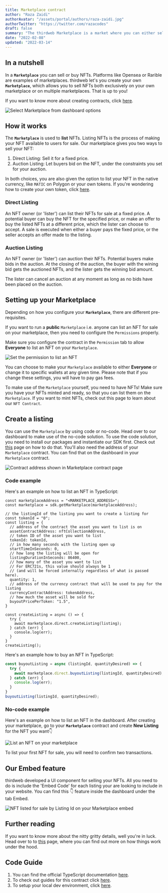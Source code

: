 ```yaml
---
title: Marketplace contract
author: "Raza Zaidi"
authorAvatar: "/assets/portal/authors/raza-zaidi.jpg"
authorTwitter: "https://twitter.com/razacodes"
draft: false
summary: "The thirdweb Marketplace is a market where you can either sell or auction NFTs"
date: "2022-02-08"
updated: "2022-03-14"
---
```


## In a nutshell

In a **`Marketplace`** you can sell or buy NFTs. Platforms like Opensea or Rarible are examples of marketplaces. thirdweb let's you create your own **`Marketplace`**, which allows you to sell NFTs both exclusively on your own marketplace or on multiple marketplaces. That is up to you!

If you want to know more about creating contracts, click [here](/contracts).

![Select Marketplace from dashboard options](/assets/portal/contracts/marketplace/select-marketplace-from-dashboard.png)

## How it works

The **`Marketplace`** is used to **list** NFTs. Listing NFTs is the process of making your NFT available to users for sale. Our marketplace gives you two ways to sell your NFT:

1. Direct Listing: Sell it for a fixed price.
2. Auction Listing: Let buyers bid on the NFT, under the constraints you set for your auction.

In both choices, you are also given the option to list your NFT in the native currency, like `MATIC` on Polygon or your own tokens. If you're wondering how to create your own token, click [here](/contracts/token).

### Direct Listing

An NFT owner (or 'lister') can list their NFTs for sale at a fixed price. A potential buyer can buy the NFT for the specified price, or make an offer to buy the listed NFTs at a different price, which the lister can choose to accept. A sale is executed when either a buyer pays the fixed price, or the seller accepts an offer made to the listing.

### Auction Listing

An NFT owner (or 'lister') can auction their NFTs. Potential buyers make bids in the auction. At the closing of the auction, the buyer with the wining bid gets the auctioned NFTs, and the lister gets the winning bid amount.

The lister can cancel an auction at any moment as long as no bids have been placed on the auction.

## Setting up your Marketplace

Depending on how you configure your **`Marketplace`**, there are different pre-requisites.

If you want to run a **public** `Marketplace` i.e. anyone can list an NFT for sale on your marketplace, then you need to configure the `Permissions` properly.

Make sure you configure the contract in the `Permission` tab to allow **Everyone** to list an NFT on your `Marketplace`.

![Set the permission to list an NFT](/assets/portal/contracts/marketplace/permission.png)

You can choose to make your `Marketplace` available to either **Everyone** or change it to specific wallets at any given time. Please note that if you change these settings, you will have to pay gas fees.

To make use of the `Marketplace` yourself, you need to have NFTs! Make sure you have your NFTs minted and ready, so that you can list them on the `Marketplace`. If you want to mint NFTs, check out this page to learn about our `NFT Contract`.

## Create a listing

You can use the `Marketplace` by using code or no-code. Head over to our dashboard to make use of the no-code solution. To use the code solution, you need to install our packages and instantiate our SDK first. Check out [this](/contracts/connect-to-blockchain) page on how to do that. You'll also need the address of your `Marketplace` contract. You can find that on the dashboard in your `Marketplace` contract.

![Contract address shown in Marketplace contract page](/assets/portal/contracts/marketplace/marketplace-contract-address.png)

### Code example

Here's an example on how to list an NFT in TypeScript:

```tsx
const marketplaceAddress = "<MARKETPLACE_ADDRESS>";
const marketplace = sdk.getMarketplace(marketplaceAddress);

// the listingId of the listing you want to create a listing for
const tokenId = "0";
const listing = {
  // address of the contract the asset you want to list is on
  assetContractAddress: nftCollectionAddress,
  // token ID of the asset you want to list
  tokenId: tokenId,
  // in how many seconds with the listing open up
  startTimeInSeconds: 0,
  // how long the listing will be open for
  listingDurationInSeconds: 86400,
  // how many of the asset you want to list
  // For ERC721s, this value should always be 1 
  // (and will be forced internally regardless of what is passed here).
  quantity: 1,
  // address of the currency contract that will be used to pay for the listing
  currencyContractAddress: tokenAddress,
  // how much the asset will be sold for
  buyoutPricePerToken: "1.5",
}

const createListing = async () => {
  try {
    await marketplace.direct.createListing(listing);
  } catch (err) {
    console.log(err);
  }
}
createListing();
```

Here's an example how to buy an NFT in TypeScript:

```jsx
const buyoutListing = async (listingId, quantityDesired) => {
  try {
    await marketplace.direct.buyoutListing(listingId, quantityDesired);
  } catch (err) {
    console.log(err);
  }
}
buyoutListing(listingId, quantityDesired);
```

### No-code example

Here's an example on how to list an NFT in the dashboard. After creating your marketplace, go to your **`Marketplace`** contract and create **New Listing** for the NFT you want👇

![List an NFT on your marketplace](/assets/portal/contracts/marketplace/create-new-listing.png)

To list your first NFT for sale, you will need to confirm two transactions.

## Our Embed feature

thirdweb developed a UI component for selling your NFTs. All you need to do is include the 'Embed Code' for each listing your are looking to include in your website. You can find this 👇 feature inside the dashboard under the tab Embed.

![NFT listed for sale by Listing Id on your Marketplace embed](/assets/portal/contracts/marketplace/marketplace-for-sale-embed.png)

## Further reading

If you want to know more about the nitty gritty details, well you're in luck. Head over to to [this](https://github.com/thirdweb-dev/contracts/blob/main/contracts/marketplace/marketplace.md) page, where you can find out more on how things work under the hood.

## Code Guide

1. You can find the official TypeScript documentation [here](https://docs.thirdweb.com/typescript/sdk.marketplace).
2. To check out guides for this contract click [here](/guides/marketplace).
3. To setup your local dev environment, click [here](/guides/sdk-guide).

<MdxNavigation>
  <MdxNavigationItem
    href="/contracts/token"
    title="Token"
  />
  <MdxNavigationItem href="/contracts/pack" title="Pack" next />
</MdxNavigation>
